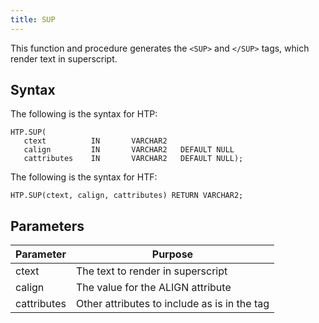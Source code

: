 ```yaml
---
title: SUP
---
```


This function and procedure generates the `<SUP>` and `</SUP>` tags, which render text in superscript.

## Syntax

The following is the syntax for HTP:

```
HTP.SUP(
   ctext          IN       VARCHAR2
   calign         IN       VARCHAR2   DEFAULT NULL
   cattributes    IN       VARCHAR2   DEFAULT NULL);
```

The following is the syntax for HTF:

```
HTP.SUP(ctext, calign, cattributes) RETURN VARCHAR2;
```

## Parameters

| Parameter | Purpose  |
| --------- | -------- |
| ctext | The text to render in superscript |
| calign | The value for the ALIGN attribute |
| cattributes | Other attributes to include as is in the tag |
